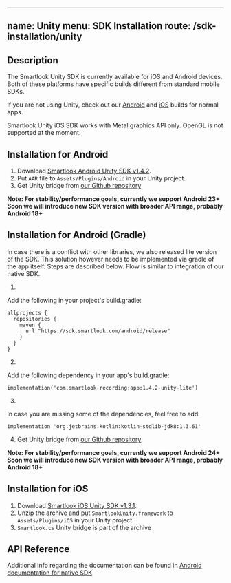 
---
name: Unity
menu: SDK Installation
route: /sdk-installation/unity
---


## Description

The Smartlook Unity SDK is currently available for iOS and Android devices. Both of these platforms have specific builds different from standard mobile SDKs.

If you are not using Unity, check out our [Android](https://smartlook.github.io/docs/sdk/android/) and [iOS](https://smartlook.github.io/docs/sdk/ios/) builds for normal apps.

Smartlook Unity iOS SDK works with Metal graphics API only. OpenGL is not supported at the moment.


## Installation for Android

1. Download [Smartlook Android Unity SDK v1.4.2](https://sdk.smartlook.com/android/app-1.4.2-unity.aar).
2. Put `AAR` file to `Assets/Plugins/Android` in your Unity project.
3. Get Unity bridge from [our Github repository](https://github.com/smartlook/unity-bridge)

**Note: For stability/performance goals, currently we support Android 23+ Soon we will introduce new SDK version with broader API range, probably Android 18+**

## Installation for Android (Gradle)

In case there is a conflict with other libraries, we also released lite version of the SDK. This solution however needs to be implemented via gradle of the app itself. Steps are described below. Flow is similar to integration of our native SDK.

1.

Add the following in your project's build.gradle:

```Gradle
allprojects {
  repositories {
    maven {
      url "https://sdk.smartlook.com/android/release"
    }
  }
}
```


2.

Add the following dependency in your app's build.gradle:

```Gradle
implementation('com.smartlook.recording:app:1.4.2-unity-lite')
```


3.

In case you are missing some of the dependencies, feel free to add:

```Gradle
implementation 'org.jetbrains.kotlin:kotlin-stdlib-jdk8:1.3.61'
```


4. Get Unity bridge from [our Github repository](https://github.com/smartlook/unity-bridge)

**Note: For stability/performance goals, currently we support Android 24+ Soon we will introduce new SDK version with broader API range, probably Android 18+**

## Installation for iOS

1. Download [Smartlook iOS Unity SDK v1.3.1](https://sdk.smartlook.com/ios/smartlook-unity-ios-sdk-1.3.1.50.zip).
2. Unzip the archive and put `SmartlookUnity.framework` to `Assets/Plugins/iOS` in your Unity project.
3. `Smartlook.cs` Unity bridge is part of the archive

## API Reference

Additional info regarding the documentation can be found in <a href="https://smartlook.github.io/docs/sdk/android/"> Android documentation for native SDK</a>